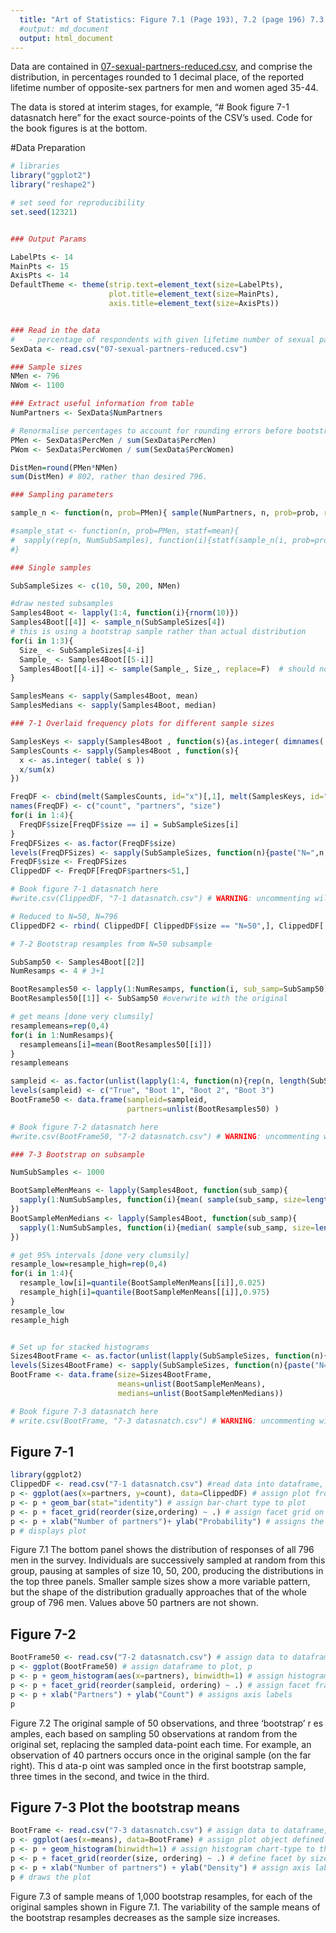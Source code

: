 ```yaml
---
  title: "Art of Statistics: Figure 7.1 (Page 193), 7.2 (page 196) 7.3 (page 198) Sexual Partners Bootstrap"
  #output: md_document
  output: html_document
---
```


Data are contained in [07-sexual-partners-reduced.csv](07-sexual-partners-reduced.csv), and comprise the distribution, in percentages rounded to 1 decimal place, of the reported lifetime number of opposite-sex partners for men and women aged 35-44. 

The data is stored at interim stages, for example, "# Book figure 7-1 datasnatch here" for the exact source-points of the CSV's used.  Code for the book figures is at the bottom.

#Data Preparation

```r
# libraries
library("ggplot2")
library("reshape2")

# set seed for reproducibility
set.seed(12321)


### Output Params

LabelPts <- 14
MainPts <- 15
AxisPts <- 14
DefaultTheme <- theme(strip.text=element_text(size=LabelPts), 
                      plot.title=element_text(size=MainPts),
                      axis.title=element_text(size=AxisPts))


### Read in the data 
#   - percentage of respondents with given lifetime number of sexual parteners
SexData <- read.csv("07-sexual-partners-reduced.csv")

### Sample sizes
NMen <- 796
NWom <- 1100

### Extract useful information from table
NumPartners <- SexData$NumPartners

# Renormalise percentages to account for rounding errors before bootstrap
PMen <- SexData$PercMen / sum(SexData$PercMen)
PWom <- SexData$PercWomen / sum(SexData$PercWomen)

DistMen=round(PMen*NMen)
sum(DistMen) # 802, rather than desired 796.

### Sampling parameters

sample_n <- function(n, prob=PMen){ sample(NumPartners, n, prob=prob, replace=TRUE) } # sample n with replacement from data distribution

#sample_stat <- function(n, prob=PMen, statf=mean){ 
#  sapply(rep(n, NumSubSamples), function(i){statf(sample_n(i, prob=prob))})
#}

### Single samples

SubSampleSizes <- c(10, 50, 200, NMen)

#draw nested subsamples
Samples4Boot <- lapply(1:4, function(i){rnorm(10)})
Samples4Boot[[4]] <- sample_n(SubSampleSizes[4])
# this is using a bootstrap sample rather than actual distribution
for(i in 1:3){
  Size_ <- SubSampleSizes[4-i]
  Sample_ <- Samples4Boot[[5-i]]
  Samples4Boot[[4-i]] <- sample(Sample_, Size_, replace=F)  # should not be with replacement
}

SamplesMeans <- sapply(Samples4Boot, mean)
SamplesMedians <- sapply(Samples4Boot, median)

### 7-1 Overlaid frequency plots for different sample sizes

SamplesKeys <- sapply(Samples4Boot , function(s){as.integer( dimnames( table( s ) )[[1]] )} )
SamplesCounts <- sapply(Samples4Boot , function(s){ 
  x <- as.integer( table( s ))
  x/sum(x)
})

FreqDF <- cbind(melt(SamplesCounts, id="x")[,1], melt(SamplesKeys, id="x"))
names(FreqDF) <- c("count", "partners", "size")
for(i in 1:4){
  FreqDF$size[FreqDF$size == i] = SubSampleSizes[i]
}
FreqDFSizes <- as.factor(FreqDF$size)
levels(FreqDFSizes) <- sapply(SubSampleSizes, function(n){paste("N=",n,sep="")})
FreqDF$size <- FreqDFSizes
ClippedDF <- FreqDF[FreqDF$partners<51,]

# Book figure 7-1 datasnatch here
#write.csv(ClippedDF, "7-1 datasnatch.csv") # WARNING: uncommenting will overwrite existing file and lose alterations to appropriately label and reorder

# Reduced to N=50, N=796
ClippedDF2 <- rbind( ClippedDF[ ClippedDF$size == "N=50",], ClippedDF[ ClippedDF$size == "N=796",] )

# 7-2 Bootstrap resamples from N=50 subsample

SubSamp50 <- Samples4Boot[[2]]
NumResamps <- 4 # 3+1 

BootResamples50 <- lapply(1:NumResamps, function(i, sub_samp=SubSamp50){sample(sub_samp, size=length(sub_samp), replace=TRUE)})
BootResamples50[[1]] <- SubSamp50 #overwrite with the original

# get means [done very clumsily]
resamplemeans=rep(0,4)
for(i in 1:NumResamps){
  resamplemeans[i]=mean(BootResamples50[[i]])
}
resamplemeans

sampleid <- as.factor(unlist(lapply(1:4, function(n){rep(n, length(SubSamp50))})))
levels(sampleid) <- c("True", "Boot 1", "Boot 2", "Boot 3")
BootFrame50 <- data.frame(sampleid=sampleid, 
                          partners=unlist(BootResamples50) )

# Book figure 7-2 datasnatch here
#write.csv(BootFrame50, "7-2 datasnatch.csv") # WARNING: uncommenting will overwrite existing file and lose alterations to appropriately label and reorder

### 7-3 Bootstrap on subsample

NumSubSamples <- 1000

BootSampleMenMeans <- lapply(Samples4Boot, function(sub_samp){
  sapply(1:NumSubSamples, function(i){mean( sample(sub_samp, size=length(sub_samp), replace=TRUE))} )
})
BootSampleMenMedians <- lapply(Samples4Boot, function(sub_samp){
  sapply(1:NumSubSamples, function(i){median( sample(sub_samp, size=length(sub_samp), replace=TRUE))} )
})

# get 95% intervals [done very clumsily]
resample_low=resample_high=rep(0,4)
for(i in 1:4){
  resample_low[i]=quantile(BootSampleMenMeans[[i]],0.025)
  resample_high[i]=quantile(BootSampleMenMeans[[i]],0.975)
}
resample_low
resample_high


# Set up for stacked histograms
Sizes4BootFrame <- as.factor(unlist(lapply(SubSampleSizes, function(n){rep(n, NumSubSamples)})))
levels(Sizes4BootFrame) <- sapply(SubSampleSizes, function(n){paste("N=",n,sep="")})
BootFrame <- data.frame(size=Sizes4BootFrame,
                        means=unlist(BootSampleMenMeans),
                        medians=unlist(BootSampleMenMedians))

# Book figure 7-3 datasnatch here
# write.csv(BootFrame, "7-3 datasnatch.csv") # WARNING: uncommenting will overwrite existing file and lose alterations to appropriately label and reorder

```

## Figure 7-1

```r
library(ggplot2)
ClippedDF <- read.csv("7-1 datasnatch.csv") #read data into dataframe, ClippedDF
p <- ggplot(aes(x=partners, y=count), data=ClippedDF) # assign plot from dataset to p
p <- p + geom_bar(stat="identity") # assign bar-chart type to plot
p <- p + facet_grid(reorder(size,ordering) ~ .) # assign facet grid on size, with order defined by data column 'ordering'
p <- p + xlab("Number of partners")+ ylab("Probability") # assigns the axis labels
p # displays plot
```

Figure 7.1 The bottom panel shows the distribution of responses of all 796 men in the survey. Individuals are successively sampled at random from this group, pausing at samples of size 10, 50, 200, producing the distributions in the top three panels. Smaller sample sizes show a more variable pattern, but the shape of the distribution gradually approaches that of the whole group of 796 men. Values above 50 partners are not shown.


## Figure 7-2
```r



BootFrame50 <- read.csv("7-2 datasnatch.csv") # assign data to dataframe, BootFrame50
p <- ggplot(BootFrame50) # assign dataframe to plot, p
p <- p + geom_histogram(aes(x=partners), binwidth=1) # assign histogram chart-type to p
p <- p + facet_grid(reorder(sampleid, ordering) ~ .) # assign facet frame on sampleid, with order defined by data column 'ordering'
p <- p + xlab("Partners") + ylab("Count") # assigns axis labels
p
```

Figure 7.2 The original sample of 50 observations, and three 'bootstrap' r  es amples, each based on sampling 50 observations at random from the original set, replacing the sampled data-point each time. For example, an observation of 40 partners occurs once in the original sample (on the far right). This d  ata-p  oint was sampled once in the first bootstrap sample, three times in the second, and twice in the third.

## Figure 7-3 Plot the bootstrap means

```r

BootFrame <- read.csv("7-3 datasnatch.csv") # assign data to dataframe, BootFrame
p <- ggplot(aes(x=means), data=BootFrame) # assign plot object defined by dataframe to p
p <- p + geom_histogram(binwidth=1) # assign histogram chart-type to the plot
p <- p + facet_grid(reorder(size, ordering) ~ .) # define facet by size on plot, with reordering defined by data column 'ordering'
p <- p + xlab("Number of partners") + ylab("Density") # assign axis labels
p # draws the plot
```

Figure 7.3 \Distribution of sample means of 1,000 bootstrap resamples, for each of the original samples shown in Figure 7.1. The variability of the sample means of the bootstrap resamples decreases as the sample size increases.